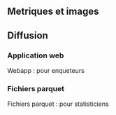 ## Metriques et images

## Diffusion

### Application web
Webapp : pour enqueteurs

### Fichiers parquet
Fichiers parquet : pour statisticiens
